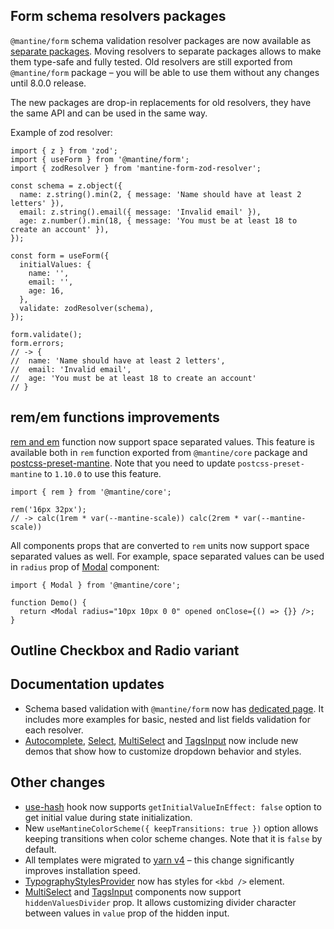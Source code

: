 

## Form schema resolvers packages

`@mantine/form` schema validation resolver packages are now available as [separate packages](/form/schema-validation).
Moving resolvers to separate packages allows to make them type-safe and fully tested.
Old resolvers are still exported from `@mantine/form` package – you will be able to use them without any changes
until 8.0.0 release.

The new packages are drop-in replacements for old resolvers, they have the same API and can be used in the same way.

Example of zod resolver:

<InstallScript packages="zod mantine-form-zod-resolver" />

```tsx
import { z } from 'zod';
import { useForm } from '@mantine/form';
import { zodResolver } from 'mantine-form-zod-resolver';

const schema = z.object({
  name: z.string().min(2, { message: 'Name should have at least 2 letters' }),
  email: z.string().email({ message: 'Invalid email' }),
  age: z.number().min(18, { message: 'You must be at least 18 to create an account' }),
});

const form = useForm({
  initialValues: {
    name: '',
    email: '',
    age: 16,
  },
  validate: zodResolver(schema),
});

form.validate();
form.errors;
// -> {
//  name: 'Name should have at least 2 letters',
//  email: 'Invalid email',
//  age: 'You must be at least 18 to create an account'
// }
```

## rem/em functions improvements

[rem and em](/styles/rem) function now support space separated values. This feature is available
both in `rem` function exported from `@mantine/core` package and [postcss-preset-mantine](/styles/postcss-preset).
Note that you need to update `postcss-preset-mantine` to `1.10.0` to use this feature.

```tsx
import { rem } from '@mantine/core';

rem('16px 32px');
// -> calc(1rem * var(--mantine-scale)) calc(2rem * var(--mantine-scale))
```

All components props that are converted to `rem` units now support space separated values as well.
For example, space separated values can be used in `radius` prop of [Modal](/core/modal) component:

```tsx
import { Modal } from '@mantine/core';

function Demo() {
  return <Modal radius="10px 10px 0 0" opened onClose={() => {}} />;
}
```

## Outline Checkbox and Radio variant

<Demo data={Changelog730Demos.checkboxRadioVariant} />

## Documentation updates

- Schema based validation with `@mantine/form` now has [dedicated page](/form/schema-validation). It includes more examples for basic, nested and list fields validation for each resolver.
- [Autocomplete](/core/autocomplete), [Select](/core/select), [MultiSelect](/core/multi-select) and [TagsInput](/core/tags-input) now include new demos that show how to customize dropdown behavior and styles.

## Other changes

- [use-hash](/hooks/use-hash/) hook now supports `getInitialValueInEffect: false` option to get initial value during state initialization.
- New `useMantineColorScheme({ keepTransitions: true })` option allows keeping transitions when color scheme changes. Note that it is `false` by default.
- All templates were migrated to [yarn v4](https://yarnpkg.com/blog/release/4.0) – this change significantly improves installation speed.
- [TypographyStylesProvider](/core/typography-styles-provider) now has styles for `<kbd />` element.
- [MultiSelect](/core/multi-select) and [TagsInput](/core/tags-input) components now support `hiddenValuesDivider` prop. It allows customizing divider character between values in `value` prop of the hidden input.
